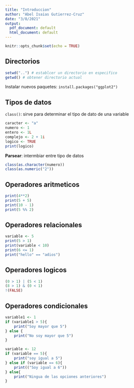```yaml
---
title: "Introduccion"
author: "Abel Isaias Gutierrez-Cruz"
date: "3/8/2021"
output:
  pdf_document: default
  html_document: default
---
```


```r
knitr::opts_chunk$set(echo = TRUE)
```


## Directorios 
```r
setwd("..") # establcer un directorio en especifico 
getwd() # obtener directorio actual 
```

Instalar nuevos paquetes: `install.packages("ggplot2")`

## Tipos de datos 

`class()`: sirve para determinar el tipo de dato de una variable
```r
caracter <- "a"
numero <- 1
entero <- 1L
complejo <- 2 + 1i
logico <- TRUE
print(logico)
```
**Parsear**: intermbiar entre tipo de datos 
```r
class(as.character(numero))
class(as.numeric("2"))
```
## Operadores aritmeticos 
```r
print(4**2)
print(5 + 5)
print(10 - 1)
print(5 %% 2)
```

## Operadores relacionales 
```r
variable <- 5
print(5 > 1)
print(variable < 10)
print(6 <= 1)
print("hello" == "adios")
```
## Operadores logicos 
```r
(0 > 1) | (5 < 1)
(8 > 1) & (0 < 1)
!(FALSE)
```  
## Operadores condicionales 
```r
variable1 <- 1
if (variable1 > 5){
    print("Soy mayor que 5")
} else {
    print("No soy mayor que 5")
}
```
```r
variable <- 12
if (variable == 5){
    print("soy igual a 5")
} else if (variable == 6){
    print(("Soy igual a 6"))
} else{
    print("Ningua de las opciones anteriores")
}
```

